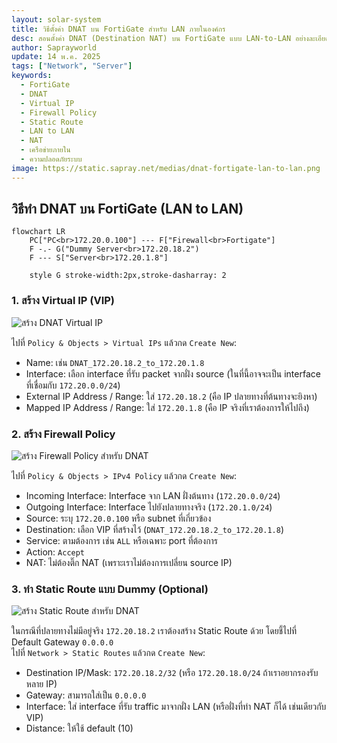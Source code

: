 ```yaml
---
layout: solar-system
title: วิธีตั้งค่า DNAT บน FortiGate สำหรับ LAN ภายในองค์กร
desc: สอนตั้งค่า DNAT (Destination NAT) บน FortiGate แบบ LAN-to-LAN อย่างละเอียด พร้อมตัวอย่างการตั้งค่า Virtual IP, Firewall Policy และ Static Route
author: Saprayworld
update: 14 พ.ค. 2025
tags: ["Network", "Server"]
keywords:
  - FortiGate
  - DNAT
  - Virtual IP
  - Firewall Policy
  - Static Route
  - LAN to LAN
  - NAT
  - เครือข่ายภายใน
  - ความปลอดภัยระบบ
image: https://static.sapray.net/medias/dnat-fortigate-lan-to-lan.png
---
```

## วิธีทำ DNAT บน FortiGate (LAN to LAN)

```mermaid
flowchart LR
    PC["PC<br>172.20.0.100"] --- F["Firewall<br>Fortigate"]
    F -.- G("Dummy Server<br>172.20.18.2")
    F --- S["Server<br>172.20.1.8"]

    style G stroke-width:2px,stroke-dasharray: 2
```

### 1. สร้าง Virtual IP (VIP)

![สร้าง DNAT Virtual IP](https://static.sapray.net/medias/FG-VM64-KVM-001.png)

ไปที่ `Policy & Objects > Virtual IPs` แล้วกด `Create New`:
- Name: เช่น `DNAT_172.20.18.2_to_172.20.1.8`
- Interface: เลือก interface ที่รับ packet จากฝั่ง source (ในที่นี้อาจจะเป็น interface ที่เชื่อมกับ `172.20.0.0/24`)
- External IP Address / Range: ใส่ `172.20.18.2` (คือ IP ปลายทางที่ต้นทางจะยิงหา)
- Mapped IP Address / Range: ใส่ `172.20.1.8` (คือ IP จริงที่เราต้องการให้ไปถึง)

### 2. สร้าง Firewall Policy

![สร้าง Firewall Policy สำหรับ DNAT](https://static.sapray.net/medias/FG-VM64-KVM-002.png)

ไปที่ `Policy & Objects > IPv4 Policy` แล้วกด `Create New`:
- Incoming Interface: Interface จาก LAN ฝั่งต้นทาง (`172.20.0.0/24`)
- Outgoing Interface: Interface ไปยังปลายทางจริง (`172.20.1.0/24`)
- Source: ระบุ `172.20.0.100` หรือ subnet ที่เกี่ยวข้อง
- Destination: เลือก VIP ที่สร้างไว้ (`DNAT_172.20.18.2_to_172.20.1.8`)
- Service: ตามต้องการ เช่น `ALL` หรือเฉพาะ port ที่ต้องการ
- Action: `Accept`
- NAT: ไม่ต้องติ๊ก NAT (เพราะเราไม่ต้องการเปลี่ยน source IP)

### 3. ทำ Static Route แบบ Dummy (Optional)

![สร้าง Static Route สำหรับ DNAT](https://static.sapray.net/medias/FG-VM64-KVM-003.png)

ในกรณีที่ปลายทางไม่มีอยู่จริง `172.20.18.2` เราต้องสร้าง Static Route ด้วย โดยชี้ไปที่ Default Gateway `0.0.0.0`  
ไปที่ `Network > Static Routes` แล้วกด `Create New`:
- Destination IP/Mask: `172.20.18.2/32` (หรือ `172.20.18.0/24` ถ้าเราอยากรองรับหลาย IP)
- Gateway: สามารถใส่เป็น `0.0.0.0`
- Interface: ใส่ interface ที่รับ traffic มาจากฝั่ง LAN (หรือฝั่งที่ทำ NAT ก็ได้ เช่นเดียวกับ VIP)
- Distance: ให้ใช้ default (10)

